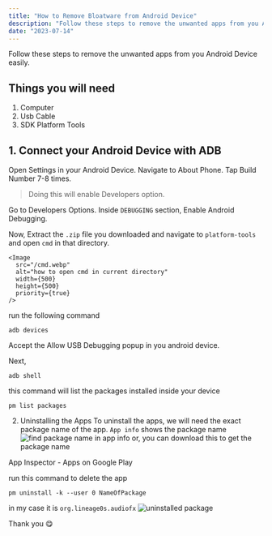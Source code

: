 ```yaml
---
title: "How to Remove Bloatware from Android Device"
description: "Follow these steps to remove the unwanted apps from you Android Device easily."
date: "2023-07-14"
---
```


Follow these steps to remove the unwanted apps from you Android Device easily.

## Things you will need
1. Computer
2. Usb Cable
3. <Link href="https://developer.android.com/tools/releases/platform-tools">SDK Platform Tools</Link>

## 1. Connect your Android Device with ADB
Open Settings in your Android Device.
Navigate to About Phone.
Tap Build Number 7-8 times.
> Doing this will enable Developers option.

Go to Developers Options.
Inside `DEBUGGING` section, Enable Android Debugging.

Now,
Extract the `.zip` file you downloaded and navigate to `platform-tools` and open `cmd` in that directory.

    <Image
      src="/cmd.webp"
      alt="how to open cmd in current directory"
      width={500}
      height={500}
      priority={true}
    />

run the following command
```
adb devices
```

Accept the Allow USB Debugging popup in you android device.

Next,
```
adb shell
```

this command will list the packages installed inside your device
```
pm list packages
```

2. Uninstalling the Apps
To uninstall the apps, we  will need the exact package name of the app.
`App info` shows the package name
    <Image
      src="/app_info.webp"
      alt="find package name in app info"
      width={500}
      height={500}
      priority={true}
    />
or, 
you can download this to get the package name

<Link href="https://play.google.com/store/apps/details?id=com.ubqsoft.sec01&hl=en_US">App Inspector - Apps on Google Play</Link>

run this command to delete the app
```
pm uninstall -k --user 0 NameOfPackage
```

in my case it is  `org.lineage0s.audiofx`
    <Image
      src="/uninstall.webp"
      alt="uninstalled package"
      width={500}
      height={500}
      priority={true}
    />


Thank you 😋





